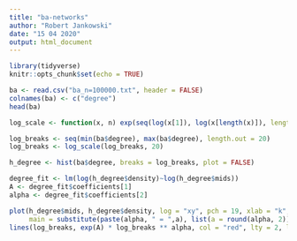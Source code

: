 ```yaml
---
title: "ba-networks"
author: "Robert Jankowski"
date: "15 04 2020"
output: html_document
---
```


```r
library(tidyverse)
knitr::opts_chunk$set(echo = TRUE)
```

```r
ba <- read.csv("ba_n=100000.txt", header = FALSE)
colnames(ba) <- c("degree")
head(ba)
```

```r
log_scale <- function(x, n) exp(seq(log(x[1]), log(x[length(x)]), length.out = n))

log_breaks <- seq(min(ba$degree), max(ba$degree), length.out = 20)
log_breaks <- log_scale(log_breaks, 20)

h_degree <- hist(ba$degree, breaks = log_breaks, plot = FALSE)

degree_fit <- lm(log(h_degree$density)~log(h_degree$mids))
A <- degree_fit$coefficients[1]
alpha <- degree_fit$coefficients[2]
```

```r
plot(h_degree$mids, h_degree$density, log = "xy", pch = 19, xlab = "k", ylab = "P(k)",
     main = substitute(paste(alpha, " = ",a), list(a = round(alpha, 2))))
lines(log_breaks, exp(A) * log_breaks ** alpha, col = "red", lty = 2, lwd = 2)
```

